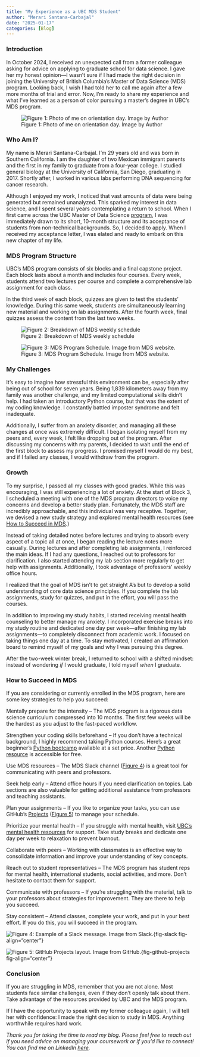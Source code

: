 ```yaml
---
title: "My Experience as a UBC MDS Student"
author: "Merari Santana-Carbajal"
date: "2025-01-17"
categories: [Blog]
---
```


### Introduction

In October 2024, I received an unexpected call from a former colleague asking for advice on applying to graduate school for data science. I gave her my honest opinion—I wasn’t sure if I had made the right decision in joining the University of British Columbia’s Master of Data Science (MDS) program. Looking back, I wish I had told her to call me again after a few more months of trial and error. Now, I’m ready to share my experience and what I’ve learned as a person of color pursuing a master’s degree in UBC’s MDS program. 


![Figure 1: Photo of me on orientation day. Image by Author](UBC_merari.jpg)

### Who Am I? 

My name is Merari Santana-Carbajal. I’m 29 years old and was born in Southern California. I am the daughter of two Mexican immigrant parents and the first in my family to graduate from a four-year college. I studied general biology at the University of California, San Diego, graduating in 2017. Shortly after, I worked in various labs performing DNA sequencing for cancer research. 

Although I enjoyed my work, I noticed that vast amounts of data were being generated but remained unanalyzed. This sparked my interest in data science, and I spent several years contemplating a return to school. When I first came across the UBC Master of Data Science [program](https://masterdatascience.ubc.ca/programs/vancouver), I was immediately drawn to its short, 10-month structure and its acceptance of students from non-technical backgrounds. So, I decided to apply. When I received my acceptance letter, I was elated and ready to embark on this new chapter of my life. 

### MDS Program Structure

UBC’s MDS program consists of six blocks and a final capstone project. Each block lasts about a month and includes four courses. Every week, students attend two lectures per course and complete a comprehensive lab assignment for each class. 

In the third week of each block, quizzes are given to test the students' knowledge. During this same week, students are simultaneously learning new material and working on lab assignments. After the fourth week, final quizzes assess the content from the last two weeks. 

![Figure 2: Breakdown of MDS weekly schedule](block_breakdown.jpg){fig-align="center"}





![Figure 3: MDS Program Schedule. Image from MDS website.](MDS_schedule.jpg){fig-align="center"}

### My Challenges

It’s easy to imagine how stressful this environment can be, especially after being out of school for seven years. Being 1,839 kilometers away from my family was another challenge, and my limited computational skills didn’t help. I had taken an introductory Python course, but that was the extent of my coding knowledge. I constantly battled imposter syndrome and felt inadequate. 

Additionally, I suffer from an anxiety disorder, and managing all these changes at once was extremely difficult. I began isolating myself from my peers and, every week, I felt like dropping out of the program. After discussing my concerns with my parents, I decided to wait until the end of the first block to assess my progress. I promised myself I would do my best, and if I failed any classes, I would withdraw from the program. 

### Growth 

To my surprise, I passed all my classes with good grades. While this was encouraging, I was still experiencing a lot of anxiety. At the start of Block 3, I scheduled a meeting with one of the MDS program directors to voice my concerns and develop a better study plan. Fortunately, the MDS staff are incredibly approachable, and this individual was very receptive. Together, we devised a new study strategy and explored mental health resources (see [How to Succeed in MDS](#how-to-succeed-in-mds).)

Instead of taking detailed notes before lectures and trying to absorb every aspect of a topic all at once, I began reading the lecture notes more casually. During lectures and after completing lab assignments, I reinforced the main ideas. If I had any questions, I reached out to professors for clarification. I also started attending my lab section more regularly to get help with assignments. Additionally, I took advantage of professors’ weekly office hours. 

I realized that the goal of MDS isn’t to get straight A’s but to develop a solid understanding of core data science principles. If you complete the lab assignments, study for quizzes, and put in the effort, you will pass the courses. 

In addition to improving my study habits, I started receiving mental health counseling to better manage my anxiety. I incorporated exercise breaks into my study routine and dedicated one day per week—after finishing my lab assignments—to completely disconnect from academic work. I focused on taking things one day at a time. To stay motivated, I created an affirmation board to remind myself of my goals and why I was pursuing this degree. 

After the two-week winter break, I returned to school with a shifted mindset: instead of wondering *if*  I would graduate, I told myself *when* I graduate.

### How to Succeed in MDS

If you are considering or currently enrolled in the MDS program, here are some key strategies to help you succeed: 

Mentally prepare for the intensity – The MDS program is a rigorous data science curriculum compressed into 10 months. The first few weeks will be the hardest as you adjust to the fast-paced workflow. 

Strengthen your coding skills beforehand – If you don’t have a technical background, I highly recommend taking Python courses. Here’s a great beginner’s [Python bootcamp](https://www.udemy.com/course/100-days-of-code/) available at a set price. Another [Python resource](https://cs50.harvard.edu/python/2022/) is accessible for free. 

Use MDS resources – The MDS Slack channel ([Figure 4](#fig-slack)) is a great tool for communicating with peers and professors. 

Seek help early – Attend office hours if you need clarification on topics. Lab sections are also valuable for getting additional assistance from professors and teaching assistants. 

Plan your assignments – If you like to organize your tasks, you can use GitHub’s [Projects](https://docs.github.com/en/issues/planning-and-tracking-with-projects/learning-about-projects/about-projects) ([Figure 5](#fig-github-projects)) to manage your schedule. 

Prioritize your mental health – If you struggle with mental health, visit [UBC’s mental health resources](https://students.ubc.ca/health/counselling-services/mental-health-care-ubc/) for support. Take study breaks and dedicate one day per week to relaxation to prevent burnout. 

Collaborate with peers – Working with classmates is an effective way to consolidate information and improve your understanding of key concepts. 

Reach out to student representatives – The MDS program has student reps for mental health, international students, social activities, and more. Don’t hesitate to contact them for support. 

Communicate with professors – If you’re struggling with the material, talk to your professors about strategies for improvement. They are there to help you succeed. 

Stay consistent – Attend classes, complete your work, and put in your best effort. If you do this, you will succeed in the program. 



 ![Figure 4: Example of a Slack message. Image from Slack.](slack_message.jpg){fig-slack fig-align="center"}




![Figure 5: GitHub Projects layout. Image from GitHub.](github_projects.jpg){fig-github-projects fig-align="center"}


### Conclusion

If you are struggling in MDS, remember that you are not alone. Most students face similar challenges, even if they don’t openly talk about them. Take advantage of the resources provided by UBC and the MDS program. 

If I have the opportunity to speak with my former colleague again, I will tell her with confidence: I made the right decision to study in MDS. Anything worthwhile requires hard work. 

 



*Thank you for taking the time to read my blog. Please feel free to reach out if you need advice on managing your coursework or if you’d like to connect! You can find me on LinkedIn [here](https://www.linkedin.com/in/merari-santana-carbajal-b2064314a/). *